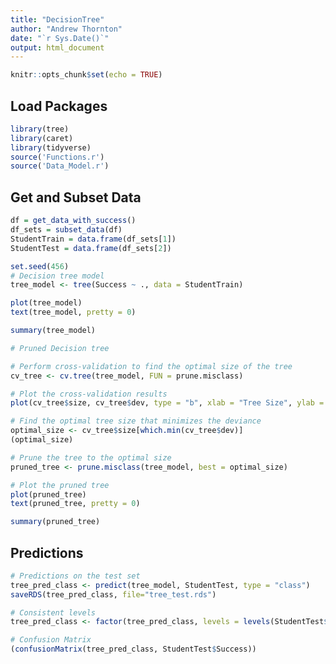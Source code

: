 ```yaml
---
title: "DecisionTree"
author: "Andrew Thornton"
date: "`r Sys.Date()`"
output: html_document
---
```


```r
knitr::opts_chunk$set(echo = TRUE)
```

## Load Packages

```r
library(tree)
library(caret)
library(tidyverse)
source('Functions.r')
source('Data_Model.r')
```

## Get and Subset Data
``` r
df = get_data_with_success()
df_sets = subset_data(df)
StudentTrain = data.frame(df_sets[1])
StudentTest = data.frame(df_sets[2])
```

``` r
set.seed(456)
# Decision tree model
tree_model <- tree(Success ~ ., data = StudentTrain)

plot(tree_model)
text(tree_model, pretty = 0)

summary(tree_model)

# Pruned Decision tree

# Perform cross-validation to find the optimal size of the tree
cv_tree <- cv.tree(tree_model, FUN = prune.misclass)

# Plot the cross-validation results
plot(cv_tree$size, cv_tree$dev, type = "b", xlab = "Tree Size", ylab = "Deviance")

# Find the optimal tree size that minimizes the deviance
optimal_size <- cv_tree$size[which.min(cv_tree$dev)]
(optimal_size)

# Prune the tree to the optimal size
pruned_tree <- prune.misclass(tree_model, best = optimal_size)

# Plot the pruned tree
plot(pruned_tree)
text(pruned_tree, pretty = 0)

summary(pruned_tree)
```

## Predictions
``` r
# Predictions on the test set
tree_pred_class <- predict(tree_model, StudentTest, type = "class")
saveRDS(tree_pred_class, file="tree_test.rds")

# Consistent levels
tree_pred_class <- factor(tree_pred_class, levels = levels(StudentTest$Success))

# Confusion Matrix
(confusionMatrix(tree_pred_class, StudentTest$Success))
```
